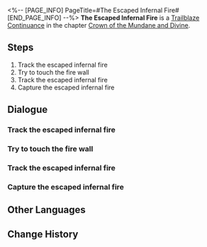 <%-- [PAGE_INFO]
PageTitle=#The Escaped Infernal Fire#
[END_PAGE_INFO] --%>
{{Stub|Dialogue, characters, and location(s)}}
{{Mission Infobox
|id            = 2000903
|title         = 
|image         = Mission The Escaped Infernal Fire.png
|type          = Continuance
|event_name    = 
|chapter       = Crown of the Mundane and Divine
|requirements  = 
|summary       = <!--official mission summary from Fate's Atlas-->
|characters    = <!--characters that appear in this mission-->
|startLocation = <!--location as it intially appears on the mission screen-->
|world         = <!--i.e. Penacony-->
|area          = <!--i.e. A Child's Dream-->
|prev          = 
|next          = 
|exp           = 
|credits       = 
|stellarJade   = 
|other         = 
}}
'''The Escaped Infernal Fire''' is a [[Trailblaze Continuance]] in the chapter [[Crown of the Mundane and Divine]].

==Steps==
# Track the escaped infernal fire
# Try to touch the fire wall
# Track the escaped infernal fire
# Capture the escaped infernal fire

<!--
==Gameplay Notes==

--><!--
==Trial Character==

-->
==Dialogue==
{{Stub Dialogue}}
{{Dialogue Start}}
:{{tx}}
{{Dialogue End}}

===Track the escaped infernal fire===
{{Mission Description|type=continuance|location=<!--to be added-->|update|Despite catching up to the infernal fire, its ability to shuttle through space allows it to escape again.}}
{{Dialogue Start}}
:{{tx}}
{{Dialogue End}}

===Try to touch the fire wall===
{{Mission Description|type=continuance|location=<!--to be added-->|update|The infernal fire made bizarre walls of flame as it ran away. Passing through these walls of flame will cause deviations in your three-dimensional coordinates.}}
{{Dialogue Start}}
:{{tx}}
{{Dialogue End}}

===Track the escaped infernal fire===
{{Mission Description|type=continuance|location=<!--to be added-->|update|Despite catching up to the infernal fire, its ability to shuttle through space allows it to escape again.}}
{{Dialogue Start}}
:{{tx}}
{{Dialogue End}}

===Capture the escaped infernal fire===
{{Mission Description|type=continuance|location=<!--to be added-->|update|The power of the infernal fire is visibly declining. This is a great chance to capture it.}}
{{Dialogue Start}}
:{{tx}}
{{Dialogue End}}

==Other Languages==
{{Other Languages
|en   = The Escaped Infernal Fire
|zhs  = 逃逸冥火
|zht  = 逃逸冥火
|ja   = 逃走した冥火
|ko   = 도망친 명화
|es   = Fuego del infierno a la fuga
|fr   = Feu infernal en cavale
|ru   = Сбежавший огонь
|th   = เพลิงอนธการที่หลบหนี
|vi   = Hỏa Ngục Trốn Chạy
|de   = Entkommenes Inferno
|id   = Kabur dari Api Inferno
|pt   = O Fogo Infernal em Fuga
}}

==Change History==
{{Change History|1.6}}
